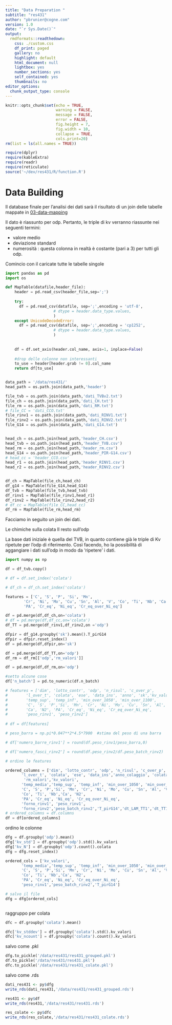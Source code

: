 ```yaml
---
title: "Data Preparation "
subtitle: "res431"
author: "pbrunier@cogne.com"
version: 1.0 
date: "`r Sys.Date()`"
output:
  rmdformats::readthedown:
    css: ./custom.css
    df_print: paged
    gallery: no
    highlight: default
    html_document: null
    lightbox: yes
    number_sections: yes
    self_contained: yes
    thumbnails: no
editor_options:
  chunk_output_type: console
---
```


```r
knitr::opts_chunk$set(echo = TRUE,
                      warning = FALSE,
                      message = FALSE,
                      error = FALSE,
                      fig.height = 7,
                      fig.width = 10,
                      collapse = TRUE,
                      cols.print=20)
rm(list = ls(all.names = TRUE))

require(dplyr)
require(kableExtra)
require(readr)
require(reticulate)
source('~/dev/res431/R/function.R')
```

# Data Building 

Il database finale per l'analisi dei dati sarà il risultato di un join delle tabelle mappate in [03-data-mapping](./03-data-mapping.html)

Il dato è riassunto per odp. Pertanto, le triple di kv verranno riassunte nei seguenti termini:

+ valore medio
+ deviazione standard
+ numerosità : questa colonna in realtà è costante (pari a 3) per tutti gli odp.

Comincio con il caricate tutte le tabelle singole

```python
import pandas as pd
import os 

def MapTable(datafile,header_file):
    header = pd.read_csv(header_file,sep=';')
    
    try:
      df = pd.read_csv(datafile, sep=';',encoding = 'utf-8',
                     # dtype = header.data_type.values,
                     )
    except UnicodeDecodeError:
      df = pd.read_csv(datafile, sep=';',encoding = 'cp1252',
                     # dtype = header.data_type.values,
                     )
      
    
    df = df.set_axis(header.col_name, axis=1, inplace=False)
    
    #drop delle colonne non interessanti
    to_use = header[header.grab != 0].col_name
    return df[to_use]


data_path = '/data/res431/'
head_path = os.path.join(data_path,'header')

file_tvb = os.path.join(data_path,'dati_TVBv2.txt')
file_ch = os.path.join(data_path,'dati_CH.txt')
file_rm = os.path.join(data_path,'dati_RM.txt')
# file_CC = 'dati_CCO.txt'
file_rinv1 = os.path.join(data_path,'dati_RINV1.txt')
file_rinv2 = os.path.join(data_path,'dati_RINV2.txt')
file_G14 = os.path.join(data_path,'dati_G14.txt')


head_ch = os.path.join(head_path,'header_CH.csv')
head_tvb = os.path.join(head_path,'header_TVB.csv')
head_rm = os.path.join(head_path,'header_rm.csv')
head_G14 = os.path.join(head_path,'header_PIR-G14.csv')
# head_cc = 'header_CCO.csv'
head_r1 = os.path.join(head_path,'header_RINV1.csv')
head_r2 = os.path.join(head_path,'header_RINV2.csv')


df_ch = MapTable(file_ch,head_ch)
df_g14 = MapTable(file_G14,head_G14)
df_tvb = MapTable(file_tvb,head_tvb)
df_rinv1 = MapTable(file_rinv1,head_r1)
df_rinv2 = MapTable(file_rinv2,head_r2)
# df_cc = MapTable(file_CC,head_cc)
df_rm = MapTable(file_rm,head_rm)


```

Facciamo in seguito un join dei dati. 

Le chimiche sulla colata
Il resto sull'odp

La base dati iniziale è quella del TVB, in quanto contiene già le triple di Kv ripetute per l'odp di riferimento. Così facendo, ho la possibilità di aggangiare i dati sull'odp in modo da 'ripetere' i dati.

```python
import numpy as np

df = df_tvb.copy()

# df = df.set_index('colata')

# df_ch = df_ch.set_index('colata')

features = ['C', 'S', 'P', 'Si', 'Mn',
        'Cr', 'Ni', 'Mo', 'Cu', 'Sn', 'Al', 'V', 'Co', 'Ti', 'Nb', 'Ca', 'N2',
        'PA', 'Cr_eq', 'Ni_eq', 'Cr_eq_over_Ni_eq']

df = pd.merge(df,df_ch,on='colata')
# df = pd.merge(df,df_cc,on='colata')
df_TT = pd.merge(df_rinv1,df_rinv2,on ='odp')

dfpir = df_g14.groupby('sk').mean().T_pirG14
dfpir = dfpir.reset_index()
df = pd.merge(df,dfpir,on='sk')

df = pd.merge(df,df_TT,on='odp')
df_rm = df_rm[['odp','rm_valori']]

df = pd.merge(df,df_rm,on='odp')

#setto alcune cose
df['n_batch'] = pd.to_numeric(df.n_batch)

# features = ['dim', 'lotto_contr', 'odp', 'n_risul', 'c_over_p',
#        'l_over_t', 'colata', 'ese', 'data_ins', 'anno', 'sk','kv_valori', 'temp_media',
#        'temp_sup', 'temp_inf', 'min_over_1050', 'min_over_1100',
#        'C', 'S', 'P','Si', 'Mn', 'Cr', 'Ni', 'Mo', 'Cu', 'Sn', 'Al', 'V', 'Co', 'Ti', 'Nb',
#        'Ca', 'N2', 'PA', 'Cr_eq', 'Ni_eq', 'Cr_eq_over_Ni_eq', 
#        'peso_rinv1', 'peso_rinv2']
       
# df = df[features]

# peso_barra = np.pi*0.047**2*4.5*7900  #stima del peso di una barra

# df['numero_barre_rinv1'] = round(df.peso_rinv1/peso_barra,0)

# df['numero_fasci_rinv2'] = round(df.peso_rinv2/df.peso_batch_rinv2)

# ordino le features

ordered_columns = ['dim', 'lotto_contr', 'odp', 'n_risul', 'c_over_p',
       'l_over_t', 'colata', 'ese', 'data_ins','anno_colaggio', 'colata_aod', 'sk',
        'rm_valori','kv_valori', 
       'temp_media','temp_sup', 'temp_inf', 'min_over_1050', 'min_over_1100', 
       'C', 'S', 'P','Si', 'Mn', 'Cr', 'Ni', 'Mo', 'Cu', 'Sn', 'Al', 'V', 
       'Co', 'Ti', 'Nb','Ca', 'N2', 
       'PA', 'Cr_eq', 'Ni_eq', 'Cr_eq_over_Ni_eq',
       'forno_rinv1', 'peso_rinv1',
       'forno_rinv2','peso_batch_rinv2','T_pirG14','dt_LAM_TT1','dt_TT1_TT2']
# ordered_columns = df.columns
df = df[ordered_columns]

```
ordino le colonne 

```python

dfg = df.groupby('odp').mean()
dfg['kv_std'] = df.groupby('odp').std().kv_valori
dfg['kv_N'] = df.groupby('odp').count().colata
dfg = dfg.reset_index()

ordered_cols = ['kv_valori',
       'temp_media','temp_sup', 'temp_inf', 'min_over_1050', 'min_over_1100', 
       'C', 'S', 'P','Si', 'Mn', 'Cr', 'Ni', 'Mo', 'Cu', 'Sn', 'Al', 'V', 
       'Co', 'Ti', 'Nb','Ca', 'N2', 
       'PA', 'Cr_eq', 'Ni_eq', 'Cr_eq_over_Ni_eq',
       'peso_rinv1','peso_batch_rinv2','T_pirG14']

# salvo il file
dfg = dfg[ordered_cols]



```
raggruppo per colata
```python

dfc = df.groupby('colata').mean()

dfc['kv_stddev'] = df.groupby('colata').std().kv_valori
dfc['kv_ncount'] = df.groupby('colata').count().kv_valori


```

salvo come .pkl 

```python
dfg.to_pickle('/data/res431/res431_grouped.pkl')
df.to_pickle('/data/res431/res431.pkl')
dfc.to_pickle('/data/res431/res431_colate.pkl')

```

salvo come .rds

```r
dati_res431 <- py$dfg
write_rds(dati_res431,'/data/res431/res431_grouped.rds')

res431 <- py$df
write_rds(res431,'/data/res431/res431.rds')

res_colate <- py$dfc
write_rds(res_colate,'/data/res431/res431_colate.rds')

```

